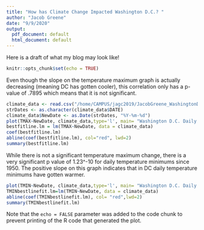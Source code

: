 ```yaml
---
title: "How has Climate Change Impacted Washington D.C.? "
author: "Jacob Greene"
date: "9/9/2020"
output:
  pdf_document: default
  html_document: default
---
```

Here is a draft of what my blog may look like!


```r
knitr::opts_chunk$set(echo = TRUE)
```

Even though the slope on the temperature maximum graph is actually decreasing (meaning DC has gotten cooler), this correlation only has a p- value of .7895 which means that it is not significant.


```r
climate_data <- read.csv("/home/CAMPUS/jagc2019/JacobGreene_WashingtonDC_Data.csv")
strDates <- as.character(climate_data$DATE)
climate_data$NewDate <- as.Date(strDates, "%Y-%m-%d")
plot(TMAX~NewDate, climate_data,type='l', main= "Washington D.C. Daily Temperature Maximum vs Time", xlab= "Time", ylab= "Daily Temperature Maximum (C)")
bestfitline.lm = lm(TMAX~NewDate, data = climate_data)
coef(bestfitline.lm)
abline(coef(bestfitline.lm), col="red", lwd=2)
summary(bestfitline.lm)
```







While there is not a significant temperature maximum change, there is a very significant p value of 1.23^-10 for daily temperature minimums since 1950. The positive slope on this graph indicates that in DC daily temperature minimums have gotten warmer.

```r
plot(TMIN~NewDate, climate_data,type='l', main= "Washington D.C. Daily Temperature Minimum vs Time", xlab= "Time ", ylab= "Daily Temperature Minimum (C)")
TMINbestlinefit.lm=lm(TMIN~NewDate, data = climate_data)
abline(coef(TMINbestlinefit.lm), col= "red",lwd=2)
summary(TMINbestlinefit.lm)
```

Note that the `echo = FALSE` parameter was added to the code chunk to prevent printing of the R code that generated the plot.
